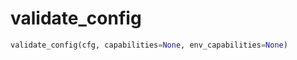 # validate_config { #axolotl.validate_config }

```python
validate_config(cfg, capabilities=None, env_capabilities=None)
```
